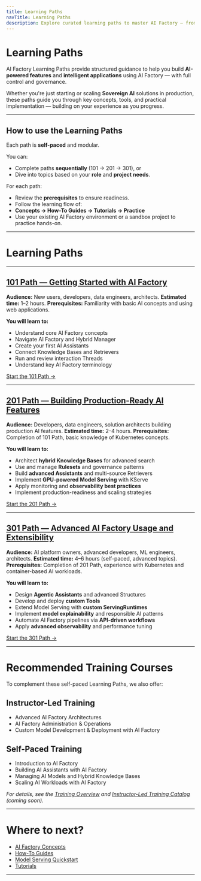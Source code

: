 ```yaml
---
title: Learning Paths
navTitle: Learning Paths
description: Explore curated learning paths to master AI Factory — from getting started to advanced production deployments.
---
```


# Learning Paths

AI Factory Learning Paths provide structured guidance to help you build **AI-powered features** and **intelligent applications** using AI Factory — with full control and governance.

Whether you're just starting or scaling **Sovereign AI** solutions in production, these paths guide you through key concepts, tools, and practical implementation — building on your experience as you progress.

---

## How to use the Learning Paths

Each path is **self-paced** and modular.

You can:

- Complete paths **sequentially** (101 → 201 → 301), or
- Dive into topics based on your **role** and **project needs**.

For each path:

- Review the **prerequisites** to ensure readiness.
- Follow the learning flow of:
- **Concepts → How-To Guides → Tutorials → Practice**
- Use your existing AI Factory environment or a sandbox project to practice hands-on.

---

# Learning Paths

---

## [101 Path — Getting Started with AI Factory](./101)

**Audience:** New users, developers, data engineers, architects.
**Estimated time:** 1–2 hours.
**Prerequisites:** Familiarity with basic AI concepts and using web applications.

**You will learn to:**

- Understand core AI Factory concepts
- Navigate AI Factory and Hybrid Manager
- Create your first AI Assistants
- Connect Knowledge Bases and Retrievers
- Run and review interaction Threads
- Understand key AI Factory terminology

[Start the 101 Path →](./101)

---

## [201 Path — Building Production-Ready AI Features](./201)

**Audience:** Developers, data engineers, solution architects building production AI features.
**Estimated time:** 2–4 hours.
**Prerequisites:** Completion of 101 Path, basic knowledge of Kubernetes concepts.

**You will learn to:**

- Architect **hybrid Knowledge Bases** for advanced search
- Use and manage **Rulesets** and governance patterns
- Build **advanced Assistants** and multi-source Retrievers
- Implement **GPU-powered Model Serving** with KServe
- Apply monitoring and **observability best practices**
- Implement production-readiness and scaling strategies

[Start the 201 Path →](./201)

---

## [301 Path — Advanced AI Factory Usage and Extensibility](./301)

**Audience:** AI platform owners, advanced developers, ML engineers, architects.
**Estimated time:** 4–6 hours (self-paced, advanced topics).
**Prerequisites:** Completion of 201 Path, experience with Kubernetes and container-based AI workloads.

**You will learn to:**

- Design **Agentic Assistants** and advanced Structures
- Develop and deploy **custom Tools**
- Extend Model Serving with **custom ServingRuntimes**
- Implement **model explainability** and responsible AI patterns
- Automate AI Factory pipelines via **API-driven workflows**
- Apply **advanced observability** and performance tuning

[Start the 301 Path →](./301)

---

# Recommended Training Courses

To complement these self-paced Learning Paths, we also offer:

## Instructor-Led Training

- Advanced AI Factory Architectures
- AI Factory Administration & Operations
- Custom Model Development & Deployment with AI Factory

## Self-Paced Training

- Introduction to AI Factory
- Building AI Assistants with AI Factory
- Managing AI Models and Hybrid Knowledge Bases
- Scaling AI Workloads with AI Factory

*For details, see the [Training Overview](../../training) and [Instructor-Led Training Catalog](../../training/instructor-led) (coming soon).*

---

# Where to next?

- [AI Factory Concepts](/edb-postgres-ai/ai-factory/learn/explained/ai-factory-concepts)
- [How-To Guides](/edb-postgres-ai/ai-factory/learn/how-to/gen-ai/create-assistant)
- [Model Serving Quickstart](/edb-postgres-ai/ai-factory/learn/how-to/model-serving)
- [Tutorials](../tutorials)

---

